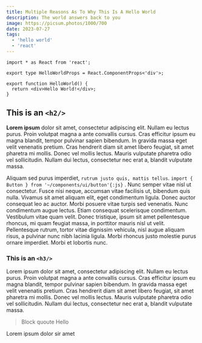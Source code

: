 ```yaml
---
title: Multiple Reasons As To Why This Is A Hello World
description: The world answers back to you
image: https://picsum.photos/1000/700
date: 2023-07-27
tags:
  - 'hello world'
  - 'react'
---
```


```tsx showLineNumbers {5-7}
import * as React from 'react';

export type HelloWorldProps = React.ComponentProps<'div'>;

export function HelloWorld() {
  return <div>Hello World!</div>;
}
```

## This is an `<h2/>`

**Lorem ipsum** dolor sit amet, consectetur adipiscing elit. Nullam eu lectus purus. Proin volutpat magna a ante convallis cursus. Cras efficitur ipsum eu magna blandit, tempor pulvinar sapien bibendum.
In gravida massa eget velit venenatis pretium. Cras hendrerit diam sit amet libero feugiat, sit amet pharetra mi mollis.
Donec vel mollis lectus. Mauris vulputate pharetra odio vel sollicitudin. Nullam dui lectus, consectetur nec erat a, blandit vulputate massa.

Aliquam sed purus imperdiet, `rutrum justo quis, mattis tellus`. `import { Button } from '~/components/ui/button'{:js}` . Nunc semper vitae nisl ut consectetur. Fusce nisi neque, accumsan vitae facilisis ut, bibendum quis nulla.
Vivamus sit amet aliquam elit, eget condimentum ligula. Donec auctor consequat leo ac auctor.
Morbi posuere vitae turpis sed venenatis. Nunc condimentum augue lectus. Etiam consequat scelerisque condimentum.
Vestibulum vitae quam velit. Donec tristique, ipsum sit amet pellentesque rhoncus, mi quam feugiat massa, in porttitor mauris nisl ut velit.
Pellentesque rutrum, tortor vitae dignissim vehicula, nisl augue aliquam risus, a pulvinar nunc nibh lacinia ligula. Morbi rhoncus justo molestie purus ornare imperdiet. Morbi et lobortis nunc.

### This is an `<h3/>`

Lorem ipsum dolor sit amet, consectetur adipiscing elit. Nullam eu lectus purus. Proin volutpat magna a ante convallis cursus. Cras efficitur ipsum eu magna blandit, tempor pulvinar sapien bibendum. In gravida massa eget velit venenatis pretium. Cras hendrerit diam sit amet libero feugiat, sit amet pharetra mi mollis. Donec vel mollis lectus. Mauris vulputate pharetra odio vel sollicitudin. Nullam dui lectus, consectetur nec erat a, blandit vulputate massa.

> Block quoute
> Hello

Lorem ipsum dolor sir amet
